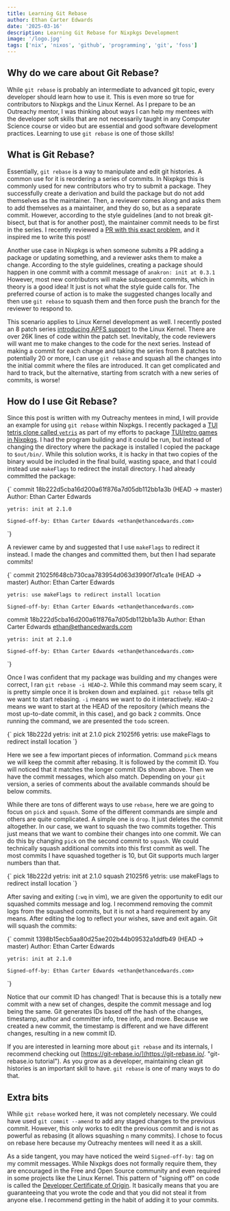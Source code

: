 ```yaml
---
title: Learning Git Rebase
author: Ethan Carter Edwards
date: '2025-03-16'
description: Learning Git Rebase for Nixpkgs Development
image: '/logo.jpg'
tags: ['nix', 'nixos', 'github', 'programming', 'git', 'foss']
---
```

## Why do we care about Git Rebase?

While `git rebase` is probably an intermediate to advanced git topic, every developer
should learn how to use it. This is even more so true for contributors to Nixpkgs and
the Linux Kernel. As I prepare to be an Outreachy mentor, I was thinking about ways I
can help my mentees with the developer soft skills that are not necessarily taught in
any Computer Science course or video but are essential and good software development
practices. Learning to use `git rebase` is one of those skills!

## What is Git Rebase?

Essentially, `git rebase` is a way to manipulate and edit git histories. A common use
for it is reordering a series of commits. In Nixpkgs this is commonly used for new
contributors who try to submit a package. They successfully create a derivation and
build the package but do not add themselves as the maintainer. Then, a reviewer comes
along and asks them to add themselves as a maintainer, and they do so, but as a
separate commit. However, according to the style guidelines (and to not break
git-bisect, but that is for another post), the maintainer commit needs to be first in
the series. I recently reviewed a [PR with this exact problem](https://github.com/NixOS/nixpkgs/pull/389852 "Use of Git Rebase in the wild!"), and it inspired me to
write this post!

Another use case in Nixpkgs is when someone submits a PR adding a package or updating
something, and a reviewer asks them to make a change. According to the style guidelines,
creating a package should happen in one commit with a commit message of `anakron: init at 0.3.1`
However, most new contributors will make subsequent commits, which in theory is a good idea!
It just is not what the style guide calls for. The preferred course of action is to make
the suggested changes locally and then use `git rebase` to squash them and then force push
the branch for the reviewer to respond to.

This scenario applies to Linux Kernel development as well. I recently posted an 8 patch series
[introducing APFS support](https://lore.kernel.org/lkml/20250314-apfs-v1-0-ddfaa6836b5c@ethancedwards.com/ "APFS Patch Series") to the Linux Kernel. There are over 26K lines of code within
the patch set. Inevitably, the code reviewers will want me to make changes to the code for
the next series. Instead of making a commit for each change and taking the series from 8 patches
to potentially 20 or more, I can use `git rebase` and squash all the changes into the initial
commit where the files are introduced. It can get complicated and hard to track, but the
alternative, starting from scratch with a new series of commits, is worse!

## How do I use Git Rebase?

Since this post is written with my Outreachy mentees in mind, I will provide an example
for using `git rebase` within Nixpkgs. I recently packaged a [TUI tetris clone called `yetris`](https://github.com/NixOS/nixpkgs/pull/388319 "Yetris PR")
as part of my efforts to package [TUI/retro games in Nixpkgs](https://github.com/NixOS/nixpkgs/issues/380688 "Issue Tracker").
I had the program building and it could be run, but instead of changing the directory where
the package is installed I copied the package to `$out/bin/`. While this solution works,
it is hacky in that two copies of the binary would be included in the final build, wasting
space, and that I could instead use `makeFlags` to redirect the install directory. I had
already committed the package:

<SyntaxHighlighter language="javascript">
{`
commit 18b222d5cba16d200a61f876a7d05db112bb1a3b (HEAD -> master)
Author: Ethan Carter Edwards <ethan@ethancedwards.com>

    yetris: init at 2.1.0

    Signed-off-by: Ethan Carter Edwards <ethan@ethancedwards.com>
`}
</SyntaxHighlighter>

A reviewer came by and suggested that I use `makeFlags` to redirect it instead. I made
the changes and committed them, but then I had separate commits!

<SyntaxHighlighter language="javascript">
{`
commit 21025f648cb730caa783954d063d3990f7d1ca1e (HEAD -> master)
Author: Ethan Carter Edwards <ethan@ethancedwards.com>

    yetris: use makeFlags to redirect install location

    Signed-off-by: Ethan Carter Edwards <ethan@ethancedwards.com>

commit 18b222d5cba16d200a61f876a7d05db112bb1a3b
Author: Ethan Carter Edwards <ethan@ethancedwards.com>

    yetris: init at 2.1.0

    Signed-off-by: Ethan Carter Edwards <ethan@ethancedwards.com>
`}
</SyntaxHighlighter>

Once I was confident that my package was building and my changes were correct, I ran
`git rebase -i HEAD~2`. While this command may seem scary, it is pretty simple once
it is broken down and explained. `git rebase` tells git we want to start rebasing.
`-i` means we want to do it interactively. `HEAD~2` means we want to start at the HEAD
of the repository (which means the most up-to-date commit, in this case), and go back `2`
commits. Once running the command, we are presented the `todo` screen.

<SyntaxHighlighter language="javascript">
{`
pick 18b222d yetris: init at 2.1.0
pick 21025f6 yetris: use makeFlags to redirect install location
`}
</SyntaxHighlighter>

Here we see a few important pieces of information. Command `pick` means we will keep the
commit after rebasing. It is followed by the commit ID. You will noticed that it
matches the longer commit IDs shown above. Then we have the commit messages, which
also match. Depending on your `git` version, a series of comments about the available
commands should be below commits.

While there are tons of different ways to use `rebase`, here we are going to focus
on `pick` and `squash`. Some of the different commands are simple and others are quite
complicated. A simple one is `drop`. It just deletes the commit altogether.
In our case, we want to squash the two commits together.
This just means that we want to combine their changes into one commit. We can do this
by changing `pick` on the second commit to `squash`. We could technically squash additional
commits into this first commit as well. The most commits I have squashed together is
10, but Git supports much larger numbers than that.

<SyntaxHighlighter language="javascript">
{`
pick 18b222d yetris: init at 2.1.0
squash 21025f6 yetris: use makeFlags to redirect install location
`}
</SyntaxHighlighter>

After saving and exiting (`:wq` in vim), we are given the opportunity to edit our
squashed commits message and log. I recommend removing the commit logs from the squashed
commits, but it is not a hard requirement by any means. After editing the log to reflect
your wishes, save and exit again. Git will squash the commits:

<SyntaxHighlighter language="javascript">
{`
commit 1398b15ecb5aa80d25ae202b44b09532a1ddfb49 (HEAD -> master)
Author: Ethan Carter Edwards <ethan@ethancedwards.com>

    yetris: init at 2.1.0

    Signed-off-by: Ethan Carter Edwards <ethan@ethancedwards.com>
`}
</SyntaxHighlighter>

Notice that our commit ID has changed! That is because this is a totally new commit
with a new set of changes, despite the commit message and log being the same. Git
generates IDs based off the hash of the changes, timestamp, author and committer info,
tree info, and more. Because we created a new commit, the timestamp is different and we
have different changes, resulting in a new commit ID.

If you are interested in learning more about `git rebase` and its internals, I recommend
checking out [https://git-rebase.io/](https://git-rebase.io/. "git-rebase.io tutorial").
As you grow as a developer, maintaining clean git histories is an important skill to have.
`git rebase` is one of many ways to do that.

## Extra bits

While `git rebase` worked here, it was not completely necessary. We could have used
`git commit --amend` to add any staged changes to the previous commit. However, this
only works to edit the previous commit and is not as powerful as rebasing (it allows squashing
`n` many commits). I chose to focus on rebase here because my Outreachy mentees will
need it as a skill.

As a side tangent, you may have noticed the weird `Signed-off-by:` tag on my commit
messages. While Nixpkgs does not formally require them, they are encouraged in the
Free and Open Source community and even required in some projects like the Linux Kernel.
This pattern of "signing off" on code is called the [Developer Certificate of Origin](https://developercertificate.org/). It
basically means that you are guaranteeing that you wrote the code and that you did not
steal it from anyone else. I recommend getting in the habit of adding it to your commits.

